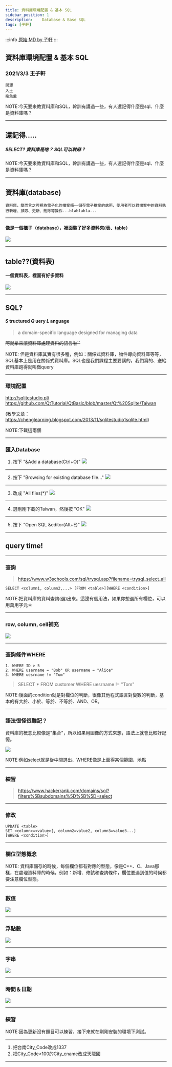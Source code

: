 ---
title: 資料庫環境配置 & 基本 SQL
sidebar_position: 1
description: 	Database & Base SQL
tags: [子軒]
---

:::info
[原始 MD by 子軒](https://hackmd.io/@XMRHRX/HJ-P95kGu#/)
:::


## 資料庫環境配置 & 基本 SQL
### 2021/3/3 王子軒

```
開源
入土
拖魚羹
```
<!--

1.資料庫環境配置 & 基本 SQL
SELECT
UPDATE

-->

NOTE:今天要來教資料庫和SQL，幹訓有講過一些，有人還記得什麼是sql、什麼是資料庫嗎？

---

## 還記得.....
##### SELECT? 資料庫是啥？ SQL可以幹麻？

NOTE:今天要來教資料庫和SQL，幹訓有講過一些，有人還記得什麼是sql、什麼是資料庫嗎？

----

## 資料庫(database)

```資料庫，簡而言之可視為電子化的檔案櫃——儲存電子檔案的處所，使用者可以對檔案中的資料執行新增、擷取、更新、刪除等操作...blablabla...```


----

#### 像是一個櫃子（database），裡面裝了好多資料夾(表、table）
![](https://i.imgur.com/MWgpTaQ.png)


----

## table??(資料表)

#### 一個資料表，裡面有好多資料
![](https://i.imgur.com/rE2Bols.png)

----

## SQL?

#### ***S*** tructured ***Q*** uery ***L*** anguage

> a domain-specific language
> designed for managing data

~~阿就拿來讓資料庫處理資料的語言啦ˋˊ~~

NOTE: 但是資料庫其實有很多種，例如：關係式資料庫，物件導向資料庫等等，SQL基本上是用在關係式資料庫。SQL也是我們課程主要要講的，我們寫的、送給資料庫跑得就叫做query

---

### 環境配置

http://sqlitestudio.pl/
https://github.com/QtTutorial/QtBasic/blob/master/Qt%20Sqlite/Taiwan


(教學文章：https://chenglearning.blogspot.com/2013/11/sqlitestudio1sqlite.html)

NOTE:下載這兩個

----

### 匯入Database

1. 按下 "&Add a database(Ctrl+O)"
![](https://i.imgur.com/RJw6boK.png)

----

2. 按下 "Browsing for existing database file..."
![](https://i.imgur.com/W7b9XYC.png)

----

3. 改成 "All files(*)"
![](https://i.imgur.com/uquD6em.png)

----

4. 選剛剛下載的Taiwan，然後按 "OK"
![](https://i.imgur.com/uhAjkWN.png)

----

5. 按下 "Open SQL &editor(Alt+E)"
![](https://i.imgur.com/YXNdP1L.png)

---

## query time!

----

### 查詢

> https://www.w3schools.com/sql/trysql.asp?filename=trysql_select_all

```
SELECT <column1, column2,...> [FROM <table>][WHERE <condition>]
```

NOTE:把資料庫的資料查詢(選)出來。這邊有個用法，如果你想選所有欄位，可以用萬用字元＊

----

### row, column, cell補充

![](https://i.imgur.com/BTkxsFa.png)

----

### 查詢條件WHERE

```
1. WHERE ID > 5
2. WHERE username = "Bob" OR username = "Alice"
3. WHERE uesrname != "Tom"
```

> SELECT * FROM customer 
> WHERE uesrname != "Tom"


NOTE:後面的condition就是對欄位的判斷，很像其他程式語言對變數的判斷，基本的有大於、小於、等於、不等於、AND、OR。

---

### 語法很怪很難記？

資料庫的概念比較像是"集合"，所以如果用圖像的方式來想，語法上就會比較好記憶。

![](https://i.imgur.com/NihHVbU.png)

NOTE:例如select就是從中間選出、WHERE像是上面得某個範圍、地點

----


### 練習

> https://www.hackerrank.com/domains/sql?filters%5Bsubdomains%5D%5B%5D=select

<!-- ================================== -->

---

### 修改

```
UPDATE <table>
SET <column>=<value>[, column2=value2, column3=value3...]
[WHERE <condition>]
```

---

### 欄位型態概念

NOTE: 資料庫儲存的時候，每個欄位都有對應的型態，像是C++、C、Java那樣，在處理資料庫的時候，例如：新增、修該和查詢條件，欄位要遇到值的時候都要注意欄位型態。


----

### 數值
![](https://i.imgur.com/dorVcL5.png)

----

### 浮點數
![](https://i.imgur.com/253Iqf4.png)


----

### 字串
![](https://i.imgur.com/U0FzEQA.png)

----

### 時間＆日期
![](https://i.imgur.com/04xztp6.png)

----

### 練習

NOTE:因為更新沒有題目可以練習，接下來就在剛剛安裝的環境下測試。

----

1. 把台南City_Code改成1337
2. 把City_Code<100的City_cname改成天龍國




----

<!-- 1.資料庫環境配置 & 基本 SQL
TABLE


SELECT
UPDATE

https://dbdiagram.io/home


2.基本SQL & 概念

Index, pri key

INSERT
DELETE

DROP


3.進階 SQL & SQL 查詢練習/挑戰

INNER JOIN
UNION SELECT


4.SQL床位異動練習 or SQL injection 

security
injection



-->



